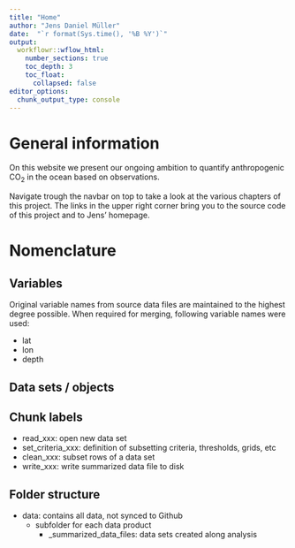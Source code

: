 ```yaml
---
title: "Home"
author: "Jens Daniel Müller"
date:  "`r format(Sys.time(), '%B %Y')`"
output: 
  workflowr::wflow_html:
    number_sections: true
    toc_depth: 3
    toc_float:
      collapsed: false
editor_options:
  chunk_output_type: console
---
```


# General information

On this website we present our ongoing ambition to quantify anthropogenic CO~2~ in the ocean based on observations.

Navigate trough the navbar on top to take a look at the various chapters of this project.
The links in the upper right corner bring you to the source code of this project and to Jens' homepage.  

# Nomenclature

## Variables

Original variable names from source data files are maintained to the highest degree possible. When required for merging, following variable names were used:

- lat
- lon
- depth

## Data sets / objects

## Chunk labels

- read_xxx: open new data set
- set_criteria_xxx: definition of subsetting criteria, thresholds, grids, etc
- clean_xxx: subset rows of a data set
- write_xxx: write summarized data file to disk

## Folder structure

- data: contains all data, not synced to Github
  - subfolder for each data product
    - _summarized_data_files: data sets created along analysis
